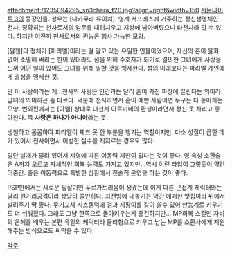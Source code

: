 attachment:/1235094295_sn3chara_f20.jpg?align=right&width=150 [[서몬나이트 3]]의 등장인물. 성우는 [나카무라 유이치]. 영계 서프레스에 거주하는 정신생명체인 천사. 정확히는 천사로서의 임무를 때려치우고 지상에 남아버렸으니 타천사라 할 수 있다. 하지만 여전히 천사로서의 권능은 행사 가능한 모양. 

[팔젠]의 정체가 [파리엘]이라는 걸 알고 있는 유일한 인물이었으며, 자신의 혼이 윤회 없이 소멸해 버리는 한이 있더라도 섬을 위해 수호자가 되기로 결의한 그녀에게 사랑을 느껴 어떤 일이 있어도 그녀를 위해 일할 것을 맹세한다. 섬의 미래보다는 파리엘 개인에게 충성을 맹세한 것.

단 이 사랑이라는 게...천사의 사랑은 인간과는 달리 혼이 가진 파장에 끌린다는 의미라 남녀의 의미하곤 좀 다르다. 덕분에 천사라면서 혼이 예쁜 사람이면 누구든 다 좋아하는 모양. 번외편에서는 [아멜] 상대로 대천사 아르미네의 환생이라면서 정신 못 차리고 좋아한다. 즉 '''사랑은 하나가 아니야'''라는 듯.

냉철하고 꼼꼼하여 파리엘이 체크 못 한 부분을 챙기는 역할이지만, 다소 성질이 급한 데가 있어서 천사이면서 어벙한 실수를 저지르는 경우도 많다. 

일단 날개가 달려 있어서 지형에 따른 이동력 제한이 없다는 것이 좋다. 영 속성 소환술은 A까지 오르고 자체적인 회복 능력도 가지고 있지만...역시 이런 타입이 그렇듯이 약간 어중간. 좋은 이동력으로 특별한 상황에서 전술적 운영을 하는 것이 좋다.

PSP판에서는 새로운 필살기인 푸르가토리움이 생겼는데 이게 다른 근접계 케릭터와는 달리 원거리공격이라 상당히 쓸만하다. 최전방에 내놓기는 약간 애매한 맷집이라 뒤에서 날려주기 딱 좋다. 무기교체 시스템덕에 검과 지팡이를 같이 쓸수 있어 만능계로 키우기도 더 쉬워졌다. 그래도 그냥 한쪽으로 몰아키우는게 좋긴하지만... MP회복 스킬인 자비의 은혜를 배우는 본편 유일의 케릭터라 물리형으로 키우고 남는 MP를 소환사에게 지원해주는 방식으로도 써먹을 수 있다. 

[[각주]]
